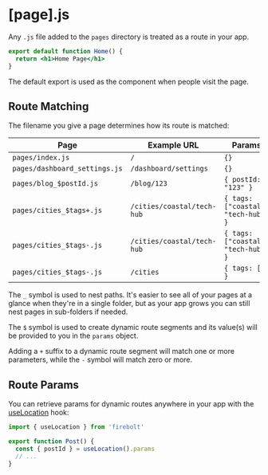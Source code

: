 # [page].js

Any `.js` file added to the `pages` directory is treated as a route in your app.

```jsx title='pages/index.js' lineNumbers
export default function Home() {
  return <h1>Home Page</h1>
}
```

The default export is used as the component when people visit the page.

## Route Matching

The filename you give a page determines how its route is matched:

| Page                          | Example URL                | Params                              |
| ----------------------------- | -------------------------- | ----------------------------------- |
| `pages/index.js`              | `/`                        | `{}`                                |
| `pages/dashboard_settings.js` | `/dashboard/settings`      | `{}`                                |
| `pages/blog_$postId.js`       | `/blog/123`                | `{ postId: "123" }`                 |
| `pages/cities_$tags+.js`      | `/cities/coastal/tech-hub` | `{ tags: ["coastal", "tech-hub"] }` |
| `pages/cities_$tags-.js`      | `/cities/coastal/tech-hub` | `{ tags: ["coastal", "tech-hub"] }` |
| `pages/cities_$tags-.js`      | `/cities`                  | `{ tags: [] }`                      |

The `_` symbol is used to nest paths. It's easier to see all of your pages at a glance when they're in a single folder, but as your app grows you can still nest pages in sub-folders if needed.

The `$` symbol is used to create dynamic route segments and its value(s) will be provided to you in the `params` object.

Adding a `+` suffix to a dynamic route segment will match one or more parameters, while the `-` symbol will match zero or more.

## Route Params

You can retrieve params for dynamic routes anywhere in your app with the [useLocation](/docs/useLocation) hook:

```jsx title='components/Post.js' lineNumbers
import { useLocation } from 'firebolt'

export function Post() {
  const { postId } = useLocation().params
  // ...
}
```
